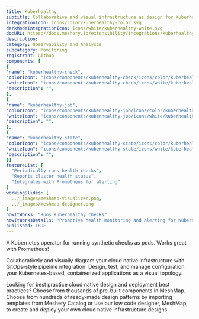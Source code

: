 ```yaml
---
title: Kuberhealthy
subtitle: Collaborative and visual infrastructure as design for Kuberhealthy
integrationIcon: icons/color/kuberhealthy-color.svg
darkModeIntegrationIcon: icons/white/kuberhealthy-white.svg
docURL: https://docs.meshery.io/extensibility/integrations/kuberhealthy
description: 
category: Observability and Analysis
subcategory: Monitoring
registrant: Github
components: [
{
"name": "kuberhealthy-check",
"colorIcon": "icons/components/kuberhealthy-check/icons/color/kuberhealthy-check-color.svg",
"whiteIcon": "icons/components/kuberhealthy-check/icons/white/kuberhealthy-check-white.svg",
"description": "",
},
{
"name": "kuberhealthy-job",
"colorIcon": "icons/components/kuberhealthy-job/icons/color/kuberhealthy-job-color.svg",
"whiteIcon": "icons/components/kuberhealthy-job/icons/white/kuberhealthy-job-white.svg",
"description": "",
},
{
"name": "kuberhealthy-state",
"colorIcon": "icons/components/kuberhealthy-state/icons/color/kuberhealthy-state-color.svg",
"whiteIcon": "icons/components/kuberhealthy-state/icons/white/kuberhealthy-state-white.svg",
"description": "",
}]
featureList: [
  "Periodically runs health checks",
  "Reports cluster health status",
  "Integrates with Prometheus for alerting"
]
workingSlides: [
  ../_images/meshmap-visualizer.png,
  ../_images/meshmap-designer.png
]
howItWorks: "Runs Kuberhealthy checks"
howItWorksDetails: "Proactive health monitoring and alerting for Kubernetes clusters"
published: TRUE
---
```

<p>
A Kubernetes operator for running synthetic checks as pods. Works great with Prometheus!
</p>
<p>
    Collaboratively and visually diagram your cloud native infrastructure with GitOps-style pipeline integration. Design, test, and manage configuration your Kubernetes-based, containerized applications as a visual topology.
</p>
<p>
    Looking for best practice cloud native design and deployment best practices? Choose from thousands of pre-built components in MeshMap. Choose from hundreds of ready-made design patterns by importing templates from Meshery Catalog or use our low code designer, MeshMap, to create and deploy your own cloud native infrastructure designs.
</p>

